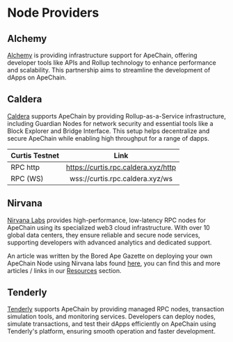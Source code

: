 
# Node Providers

## Alchemy

[Alchemy](https://www.alchemy.com/) is providing infrastructure support for ApeChain, offering developer tools like APIs and Rollup technology to enhance performance and scalability. This partnership aims to streamline the development of dApps on ApeChain.


## Caldera

[Caldera](https://www.caldera.xyz/) supports ApeChain by providing Rollup-as-a-Service infrastructure, including Guardian Nodes for network security and essential tools like a Block Explorer and Bridge Interface. This setup helps decentralize and secure ApeChain while enabling high throughput for a range of dapps. 


| Curtis Testnet| Link |    
| :------------ | :---------: 
| RPC http | https://curtis.rpc.caldera.xyz/http |
| RPC (WS)| wss://curtis.rpc.caldera.xyz/ws | 


## Nirvana


[Nirvana Labs](https://nirvanalabs.io/) provides high-performance, low-latency RPC nodes for ApeChain using its specialized web3 cloud infrastructure. With over 10 global data centers, they ensure reliable and secure node services, supporting developers with advanced analytics and dedicated support​.

<Callout type="info"> An article was written by the Bored Ape Gazette on deploying your own ApeChain Node using Nirvana labs found [here](https://www.theboredapegazette.com/post/apecoin-dao-contributors-can-set-up-their-own-apechain-nodes-in-just-five-easy-steps-find-out-more), you can find this and more articles / links in our [Resources](https://docs.apechain.com/Resources) section.</Callout>



## Tenderly

[Tenderly](https://tenderly.co/) supports ApeChain by providing managed RPC nodes, transaction simulation tools, and monitoring services. Developers can deploy nodes, simulate transactions, and test their dApps efficiently on ApeChain using Tenderly's platform, ensuring smooth operation and faster development​.